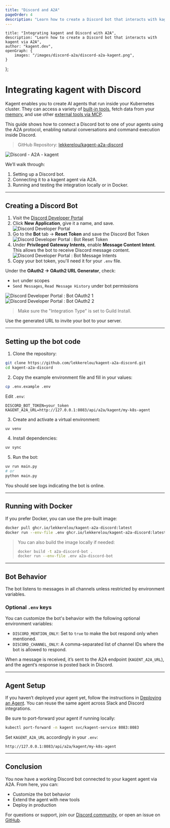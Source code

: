 ```yaml
---
title: "Discord and A2A"
pageOrder: 4
description: "Learn how to create a Discord bot that interacts with kagent via A2A"
---
```


    title: "Integrating kagent and Discord with A2A",
    description: "Learn how to create a Discord bot that interacts with kagent via A2A",
    author: "kagent.dev",
    openGraph: {
        images: "/images/discord-a2a/discord-a2a-kagent.png",
    }
};

# Integrating kagent with Discord

Kagent enables you to create AI agents that run inside your Kubernetes cluster. They can access a variety of [built-in tools](/docs/concepts/tools), fetch data from your [memory](/docs/concepts/memory), and use other [external tools via MCP](/docs/examples/documentation).

This guide shows how to connect a Discord bot to one of your agents using the A2A protocol, enabling natural conversations and command execution inside Discord.

> GitHub Repository: [lekkerelou/kagent-a2a-discord](https://github.com/lekkerelou/kagent-a2a-discord)

![Discord - A2A - kagent](/images/discord-a2a/discord-a2a-kagent.png)

We’ll walk through:

1. Setting up a Discord bot.
2. Connecting it to a kagent agent via A2A.
3. Running and testing the integration locally or in Docker.

---

## Creating a Discord Bot

1. Visit the [Discord Developer Portal](https://discord.com/developers/applications)
2. Click **New Application**, give it a name, and save.
![Discord Developer Portal](/images/discord-a2a/discord-portal.png)
3. Go to the **Bot** tab → **Reset Token** and save the Discord Bot Token
![Discord Developer Portal : Bot Reset Token](/images/discord-a2a/discord-token.png)
4. Under **Privileged Gateway Intents**, enable **Message Content Intent**. This allows the bot to receive Discord message content.
![Discord Developer Portal : Bot Message Intents](/images/discord-a2a/discord-intents.png)
5. Copy your bot token, you'll need it for your `.env` file.

Under the **OAuth2 → OAuth2 URL Generator**, check:
- `bot` under scopes
- `Send Messages`, `Read Message History` under bot permissions

![Discord Developer Portal : Bot OAuth2 1](/images/discord-a2a/discord-oauth2-1.png)
![Discord Developer Portal : Bot OAuth2 2](/images/discord-a2a/discord-oauth2-2.png)

> Make sure the "Integration Type" is set to Guild Install.

Use the generated URL to invite your bot to your server.

---

## Setting up the bot code

1. Clone the repository:

```bash
git clone https://github.com/lekkerelou/kagent-a2a-discord.git
cd kagent-a2a-discord
```

2. Copy the example environment file and fill in your values:

```bash
cp .env.example .env
```

Edit `.env`:

```dotenv
DISCORD_BOT_TOKEN=your_token
KAGENT_A2A_URL=http://127.0.0.1:8083/api/a2a/kagent/my-k8s-agent
```

3. Create and activate a virtual environment:

```bash
uv venv
```

4. Install dependencies:

```bash
uv sync
```

5. Run the bot:

```bash
uv run main.py
# or
python main.py
```

You should see logs indicating the bot is online.

---

## Running with Docker

If you prefer Docker, you can use the pre-built image:

```bash
docker pull ghcr.io/lekkerelou/kagent-a2a-discord:latest
docker run --env-file .env ghcr.io/lekkerelou/kagent-a2a-discord:latest
```

> You can also build the image locally if needed:
>
> ```bash
> docker build -t a2a-discord-bot .
> docker run --env-file .env a2a-discord-bot
> ```



---

## Bot Behavior

The bot listens to messages in all channels unless restricted by environment variables.

### Optional `.env` keys

You can customize the bot's behavior with the following optional environment variables:

- `DISCORD_MENTION_ONLY`: Set to `true` to make the bot respond only when mentioned.
- `DISCORD_CHANNEL_ONLY`: A comma-separated list of channel IDs where the bot is allowed to respond.

When a message is received, it’s sent to the A2A endpoint (`KAGENT_A2A_URL`), and the agent’s response is posted back in Discord.

---

## Agent Setup

If you haven’t deployed your agent yet, follow the instructions in [Deploying an Agent](/docs/examples/slack-a2a#deploying-an-agent). You can reuse the same agent across Slack and Discord integrations.

Be sure to port-forward your agent if running locally:

```bash
kubectl port-forward -n kagent svc/kagent-service 8083:8083
```

Set `KAGENT_A2A_URL` accordingly in your `.env`:

```
http://127.0.0.1:8083/api/a2a/kagent/my-k8s-agent
```

---

## Conclusion

You now have a working Discord bot connected to your kagent agent via A2A. From here, you can:

- Customize the bot behavior
- Extend the agent with new tools
- Deploy in production

For questions or support, join our [Discord community](https://discord.gg/Fu3k65f2k3),
or open an issue on [GitHub](https://github.com/lekkerelou/kagent-a2a-discord/issues).

